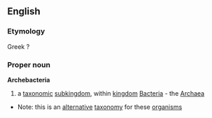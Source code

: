 ==English==
===Etymology===
Greek ?
===Proper noun===
{{wikipedia}}
'''Archebacteria'''
#a [[taxonomic]] [[subkingdom]], within [[kingdom]] [[Bacteria]] - the [[Archaea]]
{{wikispecies}}
*Note: this is an [[alternative]] [[taxonomy]] for these [[organism]]s